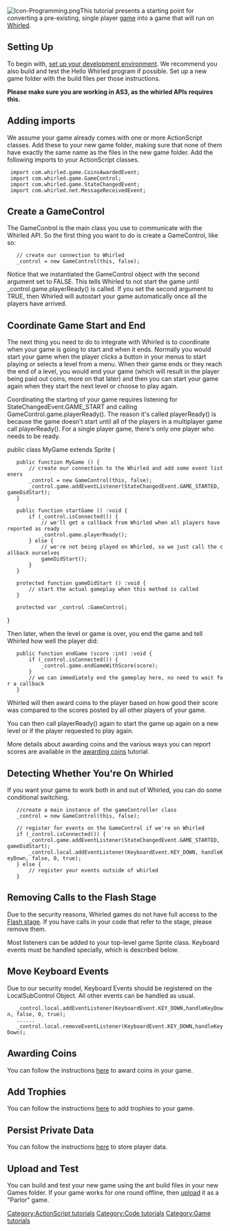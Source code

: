 [[Image:Icon-Programming.png|left]]This tutorial presents a starting point for converting a pre-existing, single player [[game]] into a game that will run on [[Whirled]]. 
{{clearleft}}
==Setting Up==
To begin with, [[Setting up your programming environment|set up your development environment]].  We recommend you also build and test the Hello Whirled program if possible.  Set up a new game folder with the build files per those instructions.

'''Please make sure you are working in AS3, as the whirled APIs requires this. '''

==Adding imports==
We assume your game already comes with one or more ActionScript classes.  Add these to your new game folder, making sure that none of them have exactly the same name as the files in the new game folder.  Add the following imports to your ActionScript classes.

<actionscript>
  import com.whirled.game.CoinsAwardedEvent;
  import com.whirled.game.GameControl;
  import com.whirled.game.StateChangedEvent;
  import com.whirled.net.MessageReceivedEvent;
</actionscript>

==Create a GameControl==
The GameControl is the main class you use to communicate with the Whirled API. So the first thing you want to do is create a GameControl, like so:

<actionscript>
    // create our connection to Whirled
    _control = new GameControl(this, false);
</actionscript>

Notice that we instantiated the GameControl object with the second argument set to FALSE.  This tells Whirled to not start the game until _control.game.playerReady() is called.  If you set the second argument to TRUE, then Whirled will autostart your game automatically once all the players have arrived.

==Coordinate Game Start and End==
The next thing you need to do to integrate with Whirled is to coordinate when your game is going to start and when it ends. Normally you would start your game when the player clicks a button in your menus to start playing or selects a level from a menu. When their game ends or they reach the end of a level, you would end your game (which will result in the player being paid out coins, more on that later) and then you can start your game again when they start the next level or choose to play again.

Coordinating the starting of your game requires listening for StateChangedEvent.GAME_START and calling GameControl.game.playerReady(). The reason it's called playerReady() is because the game doesn't start until all of the players in a multiplayer game call playerReady(). For a single player game, there's only one player who needs to be ready.

<actionscript>
public class MyGame extends Sprite
{
    public function MyGame () {
        // create our connection to the Whirled and add some event listeners
        _control = new GameControl(this, false);
        _control.game.addEventListener(StateChangedEvent.GAME_STARTED, gameDidStart);
    }

    public function startGame () :void {
        if (_control.isConnected()) {
            // we'll get a callback from Whirled when all players have reported as ready
            _control.game.playerReady();
        } else {
            // we're not being played on Whirled, so we just call the callback ourselves
            gameDidStart();
        }
    }

    protected function gameDidStart () :void {
        // start the actual gameplay when this method is called
    }

    protected var _control :GameControl;
}
</actionscript>

Then later, when the level or game is over, you end the game and tell Whirled how well the player did:

<actionscript>
    public function endGame (score :int) :void {
        if (_control.isConnected()) {
            _control.game.endGameWithScore(score);
        }
        // we can immediately end the gameplay here, no need to wait for a callback
    }
</actionscript>

Whirled will then award coins to the player based on how good their score was compared to the scores posted by all other players of your game.

You can then call playerReady() again to start the game up again on a new level or if the player requested to play again.

More details about awarding coins and the various ways you can report scores are available in the [[awarding coins]] tutorial.

==Detecting Whether You're On Whirled==
If you want your game to work both in and out of Whirled, you can do some conditional switching.

<actionscript>
    //create a main instance of the gameController class
    _control = new GameControl(this, false);

    // register for events on the GameControl if we're on Whirled
    if (_control.isConnected()) {
        _control.game.addEventListener(StateChangedEvent.GAME_STARTED, gameDidStart);
        _control.local.addEventListener(KeyboardEvent.KEY_DOWN, handleKeyDown, false, 0, true);
    } else {
        // register your events outside of whirled
    }
</actionscript>

==Removing Calls to the Flash Stage==
Due to the security reasons, Whirled games do not have full access to the [[accessing the Flash stage in a game|Flash stage]].  If you have calls in your code that refer to the stage, please remove them.

Most listeners can be added to your top-level game Sprite class. Keyboard events must be handled specially, which is described below.

== Move Keyboard Events ==

Due to our security model, Keyboard Events should be registered on the LocalSubControl Object.  All other events can be handled as usual.

<actionscript>
    _control.local.addEventListener(KeyboardEvent.KEY_DOWN,handleKeyDown, false, 0, true);
    ......
    _control.local.removeEventListener(KeyboardEvent.KEY_DOWN,handleKeyDown);
</actionscript>

==Awarding Coins==
You can follow the instructions [[awarding coins|here]] to award coins in your game.

==Add Trophies==
You can follow the instructions [[awarding trophies|here]] to add trophies to your game.

==Persist Private Data==
You can follow the instructions [[persisting data|here]] to store player data.

==Upload and Test==
{{main|Uploading games}}
You can build and test your new game using the ant build files in your new Games folder. If your game works for one round offline, then [[uploading games|upload]] it as a "Parlor" game.

[[Category:ActionScript tutorials]][[Category:Code tutorials]][[Category:Game tutorials]]